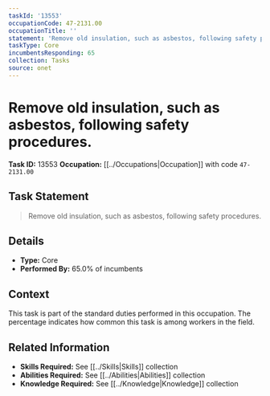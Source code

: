 ```yaml
---
taskId: '13553'
occupationCode: 47-2131.00
occupationTitle: ''
statement: 'Remove old insulation, such as asbestos, following safety procedures.'
taskType: Core
incumbentsResponding: 65
collection: Tasks
source: onet
---
```

# Remove old insulation, such as asbestos, following safety procedures.

**Task ID:** 13553
**Occupation:** [[../Occupations|Occupation]] with code `47-2131.00`

## Task Statement

> Remove old insulation, such as asbestos, following safety procedures.

## Details

- **Type:** Core
- **Performed By:** 65.0% of incumbents

## Context

This task is part of the standard duties performed in this occupation. The percentage indicates how common this task is among workers in the field.

## Related Information

- **Skills Required:** See [[../Skills|Skills]] collection
- **Abilities Required:** See [[../Abilities|Abilities]] collection
- **Knowledge Required:** See [[../Knowledge|Knowledge]] collection

